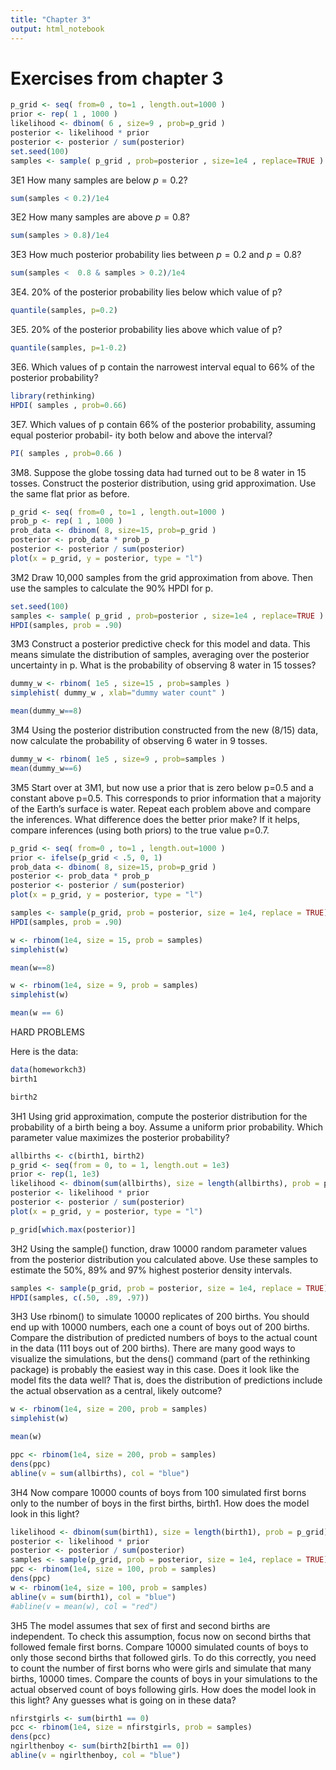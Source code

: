 ```yaml
---
title: "Chapter 3"
output: html_notebook
---
```


# Exercises from chapter 3

```r
p_grid <- seq( from=0 , to=1 , length.out=1000 )
prior <- rep( 1 , 1000 )
likelihood <- dbinom( 6 , size=9 , prob=p_grid )
posterior <- likelihood * prior
posterior <- posterior / sum(posterior)
set.seed(100)
samples <- sample( p_grid , prob=posterior , size=1e4 , replace=TRUE )
```

3E1 How many samples are below $p = 0.2$?

```r
sum(samples < 0.2)/1e4
```

3E2 How many samples are above $p = 0.8$?

```r
sum(samples > 0.8)/1e4
```

3E3 How much posterior probability lies between $p = 0.2$ and $p = 0.8$?

```r
sum(samples <  0.8 & samples > 0.2)/1e4
```

3E4. 20% of the posterior probability lies below which value of p?

```r
quantile(samples, p=0.2)
```

3E5. 20% of the posterior probability lies above which value of p?

```r
quantile(samples, p=1-0.2)
```

3E6. Which values of p contain the narrowest interval equal to 66% of the posterior probability?

```r
library(rethinking)
HPDI( samples , prob=0.66)
```

3E7. Which values of p contain 66% of the posterior probability, assuming equal posterior probabil- ity both below and above the interval?

```r
PI( samples , prob=0.66 )
```

3M8. Suppose the globe tossing data had turned out to be 8 water in 15 tosses. Construct the posterior distribution, using grid approximation. Use the same flat prior as before.

```r
p_grid <- seq( from=0 , to=1 , length.out=1000 )
prob_p <- rep( 1 , 1000 )
prob_data <- dbinom( 8, size=15, prob=p_grid )
posterior <- prob_data * prob_p
posterior <- posterior / sum(posterior)
plot(x = p_grid, y = posterior, type = "l")
```
3M2 Draw 10,000 samples from the grid approximation from above. Then use the samples to calculate the 90% HPDI for p.

```r
set.seed(100)
samples <- sample( p_grid , prob=posterior , size=1e4 , replace=TRUE )
HPDI(samples, prob = .90)
```

3M3 Construct a posterior predictive check for this model and data. This means simulate the distribution of samples, averaging over the posterior uncertainty in p. What is the probability of observing 8 water in 15 tosses?

```r
dummy_w <- rbinom( 1e5 , size=15 , prob=samples )
simplehist( dummy_w , xlab="dummy water count" )
```
```r
mean(dummy_w==8)
```

3M4 Using the posterior distribution constructed from the new (8/15) data, now calculate the probability of observing 6 water in 9 tosses.
  
```r
dummy_w <- rbinom( 1e5 , size=9 , prob=samples )
mean(dummy_w==6)
```
3M5 Start over at 3M1, but now use a prior that is zero below p=0.5 and a constant above p=0.5. This corresponds to prior information that a majority of the Earth’s surface is water. Repeat each problem above and compare the inferences. What difference does the better prior make? If it helps, compare inferences (using both priors) to the true value p=0.7.

```r
p_grid <- seq( from=0 , to=1 , length.out=1000 )
prior <- ifelse(p_grid < .5, 0, 1)
prob_data <- dbinom( 8, size=15, prob=p_grid )
posterior <- prob_data * prob_p
posterior <- posterior / sum(posterior)
plot(x = p_grid, y = posterior, type = "l")
```

```r
samples <- sample(p_grid, prob = posterior, size = 1e4, replace = TRUE)
HPDI(samples, prob = .90)
```


```r
w <- rbinom(1e4, size = 15, prob = samples)
simplehist(w)
```



```r
mean(w==8)
```


```r
w <- rbinom(1e4, size = 9, prob = samples)
simplehist(w)
```


```r
mean(w == 6)
```

HARD PROBLEMS

Here is the data:

```r
data(homeworkch3)
birth1
```

```r
birth2
```

3H1 Using grid approximation, compute the posterior distribution for the probability of a birth being a boy. Assume a uniform prior probability. Which parameter value maximizes the posterior probability?

```r
allbirths <- c(birth1, birth2)
p_grid <- seq(from = 0, to = 1, length.out = 1e3)
prior <- rep(1, 1e3)
likelihood <- dbinom(sum(allbirths), size = length(allbirths), prob = p_grid)
posterior <- likelihood * prior
posterior <- posterior / sum(posterior)
plot(x = p_grid, y = posterior, type = "l")
```

```r
p_grid[which.max(posterior)]
```

3H2 Using the sample() function, draw 10000 random parameter values from the posterior distribution you calculated above. Use these samples to estimate the 50%, 89% and 97% highest posterior density intervals.

```r
samples <- sample(p_grid, prob = posterior, size = 1e4, replace = TRUE)
HPDI(samples, c(.50, .89, .97))
```

3H3 Use rbinom() to simulate 10000 replicates of 200 births. You should end up with 10000 numbers, each one a count of boys out of 200 births. Compare the distribution of predicted numbers of boys to the actual count in the data (111 boys out of 200 births). There are many good ways to visualize the simulations, but the dens() command (part of the rethinking package) is probably the easiest way in this case. Does it look like the model fits the data well? That is, does the distribution of predictions include the actual observation as a central, likely outcome?

```r
w <- rbinom(1e4, size = 200, prob = samples)
simplehist(w)
```

```r
mean(w)
```

```r
ppc <- rbinom(1e4, size = 200, prob = samples)
dens(ppc)
abline(v = sum(allbirths), col = "blue")
```

3H4 Now compare 10000 counts of boys from 100 simulated first borns only to the number of boys in the first births, birth1. How does the model look in this light?

```r
likelihood <- dbinom(sum(birth1), size = length(birth1), prob = p_grid)
posterior <- likelihood * prior
posterior <- posterior / sum(posterior)
samples <- sample(p_grid, prob = posterior, size = 1e4, replace = TRUE)
ppc <- rbinom(1e4, size = 100, prob = samples)
dens(ppc)
w <- rbinom(1e4, size = 100, prob = samples)
abline(v = sum(birth1), col = "blue")
#abline(v = mean(w), col = "red")
```

3H5 The model assumes that sex of first and second births are independent. To check this assumption, focus now on second births that followed female first borns. Compare 10000 simulated counts of boys to only those second births that followed girls. To do this correctly, you need to count the number of first borns who were girls and simulate that many births, 10000 times. Compare the counts of boys in your simulations to the actual observed count of boys following girls. How does the model look in this light? Any guesses what is going on in these data?

```r
nfirstgirls <- sum(birth1 == 0)
pcc <- rbinom(1e4, size = nfirstgirls, prob = samples)
dens(pcc)
ngirlthenboy <- sum(birth2[birth1 == 0])
abline(v = ngirlthenboy, col = "blue")
```

